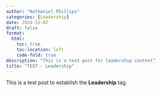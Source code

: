 ```yaml
--- 
author: "Nathaniel Phillips" 
categories: [Leadership] 
date: 2024-12-02
draft: false
format:
  html:
    toc: true
    toc-location: left
    code-fold: true
description: "This is a test post for leadership content" 
title: "TEST - Leadership" 
---
```


::: {.callout-note}
This is a test post to establish the **Leadership** tag.
:::
